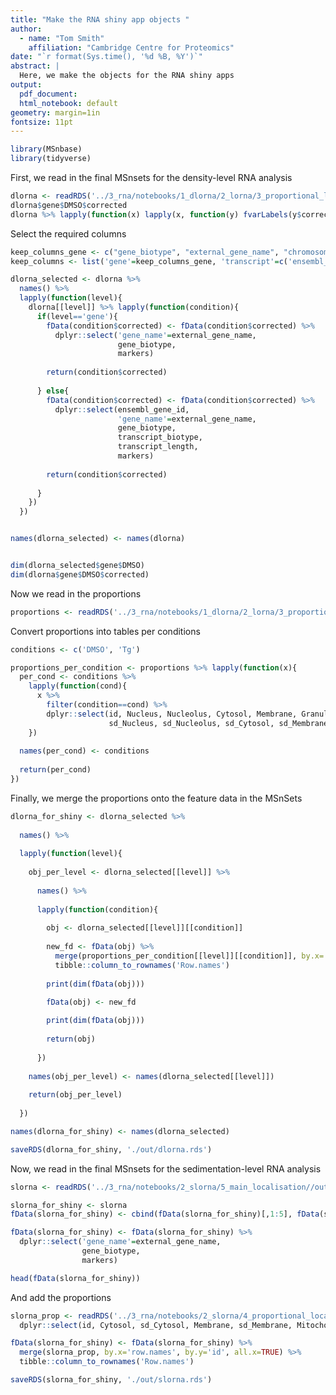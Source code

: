 ```yaml
---
title: "Make the RNA shiny app objects "
author:
  - name: "Tom Smith"
    affiliation: "Cambridge Centre for Proteomics"
date: "`r format(Sys.time(), '%d %B, %Y')`"
abstract: | 
  Here, we make the objects for the RNA shiny apps
output:
  pdf_document:
  html_notebook: default
geometry: margin=1in
fontsize: 11pt
---
```


```r
library(MSnbase)
library(tidyverse)

```


First, we read in the final MSnsets for the density-level RNA analysis
```r
dlorna <- readRDS('../3_rna/notebooks/1_dlorna/2_lorna/3_proportional_localisation/results/all_datasets_final.rds')
dlorna$gene$DMSO$corrected
dlorna %>% lapply(function(x) lapply(x, function(y) fvarLabels(y$corrected)))
```
Select the required columns
```r
keep_columns_gene <- c("gene_biotype", "external_gene_name", "chromosome_name", "markers" )
keep_columns <- list('gene'=keep_columns_gene, 'transcript'=c('ensembl_gene_id', keep_columns_gene, 'transscript_biotype', 'transcript_length'))

dlorna_selected <- dlorna %>%
  names() %>%
  lapply(function(level){
    dlorna[[level]] %>% lapply(function(condition){
      if(level=='gene'){
        fData(condition$corrected) <- fData(condition$corrected) %>%
          dplyr::select('gene_name'=external_gene_name,
                        gene_biotype,
                        markers)
        
        return(condition$corrected)
        
      } else{
        fData(condition$corrected) <- fData(condition$corrected) %>%
          dplyr::select(ensembl_gene_id,
                        'gene_name'=external_gene_name,
                        gene_biotype,
                        transcript_biotype,
                        transcript_length,
                        markers)
        
        return(condition$corrected)
        
      }
    })
  })


names(dlorna_selected) <- names(dlorna)


dim(dlorna_selected$gene$DMSO)
dim(dlorna$gene$DMSO$corrected)

```


Now we read in the proportions
```r
proportions <- readRDS('../3_rna/notebooks/1_dlorna/2_lorna/3_proportional_localisation/results/proportions.rds')
```

Convert proportions into tables per conditions
```r
conditions <- c('DMSO', 'Tg')

proportions_per_condition <- proportions %>% lapply(function(x){
  per_cond <- conditions %>%
    lapply(function(cond){
      x %>%
        filter(condition==cond) %>%
        dplyr::select(id, Nucleus, Nucleolus, Cytosol, Membrane, Granule,
                      sd_Nucleus, sd_Nucleolus, sd_Cytosol, sd_Membrane, sd_Granule)
    })
  
  names(per_cond) <- conditions
  
  return(per_cond)
})


```

Finally, we merge the proportions onto the feature data in the MSnSets
```r
dlorna_for_shiny <- dlorna_selected %>%
  
  names() %>%
  
  lapply(function(level){
    
    obj_per_level <- dlorna_selected[[level]] %>%
      
      names() %>%
      
      lapply(function(condition){
        
        obj <- dlorna_selected[[level]][[condition]]
        
        new_fd <- fData(obj) %>%
          merge(proportions_per_condition[[level]][[condition]], by.x='row.names', by.y='id', all.x=TRUE) %>%
          tibble::column_to_rownames('Row.names')
        
        print(dim(fData(obj)))

        fData(obj) <- new_fd
        
        print(dim(fData(obj)))
        
        return(obj)
        
      })
    
    names(obj_per_level) <- names(dlorna_selected[[level]])
    
    return(obj_per_level)
    
  })

names(dlorna_for_shiny) <- names(dlorna_selected)
```

```r
saveRDS(dlorna_for_shiny, './out/dlorna.rds')
```

Now, we read in the final MSnsets for the sedimentation-level RNA analysis

```r
slorna <- readRDS('../3_rna/notebooks/2_slorna/5_main_localisation//out/svm_res.rds')

slorna_for_shiny <- slorna
fData(slorna_for_shiny) <- cbind(fData(slorna_for_shiny)[,1:5], fData(slorna_for_shiny)[,6])

fData(slorna_for_shiny) <- fData(slorna_for_shiny) %>%
  dplyr::select('gene_name'=external_gene_name,
                gene_biotype,
                markers)

head(fData(slorna_for_shiny))
```
And add the proportions
```r
slorna_prop <- readRDS('../3_rna/notebooks/2_slorna/4_proportional_localisation/results/proportions.rds') %>%
  dplyr::select(id, Cytosol, sd_Cytosol, Membrane, sd_Membrane, Mitochondrion, sd_Mitochondrion)

fData(slorna_for_shiny) <- fData(slorna_for_shiny) %>%
  merge(slorna_prop, by.x='row.names', by.y='id', all.x=TRUE) %>%
  tibble::column_to_rownames('Row.names')
```


```r
saveRDS(slorna_for_shiny, './out/slorna.rds')
```




